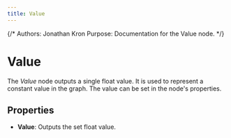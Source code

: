 ```yaml
---
title: Value
---
```


{/*
Authors: Jonathan Kron
Purpose: Documentation for the Value node.
*/}

# Value

The _Value_ node outputs a single float value. It is used to represent a constant value in the graph. The value can be set in the node's properties.

## Properties

- **Value**: Outputs the set float value.

<DocsNodeEditor type="Value" />
